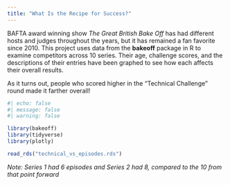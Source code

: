 ```yaml
---
title: "What Is the Recipe for Success?"
---
```


BAFTA award winning show *The Great British Bake Off* has had different hosts and judges throughout the years, but it has remained a fan favorite since 2010. This project uses data from the **bakeoff** package in R to examine competitors across 10 series. Their age, challenge scores, and the descriptions of their entries have been graphed to see how each affects their overall results.

As it turns out, people who scored higher in the "Technical Challenge" round made it farther overall!

```r
#| echo: false
#| message: false
#| warning: false

library(bakeoff)
library(tidyverse)
library(plotly)

read_rds("technical_vs_episodes.rds")
```


*Note: Series 1 had 6 episodes and Series 2 had 8, compared to the 10 from that point forward*